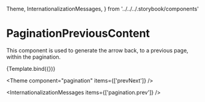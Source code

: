   Theme,
  InternationalizationMessages,
} from '../../../.storybook/components'

<Meta
  title="Components/Pagination/PaginationPreviousContent"
  component={PaginationPreviousContent}
/>

# PaginationPreviousContent

This component is used to generate the arrow back, to a previous page, within the pagination.


<Canvas>
  <Story name="Default">{Template.bind({})}</Story>
</Canvas>



<Theme component="pagination" items={['prevNext']} />

<InternationalizationMessages items={['pagination.prev']} />
